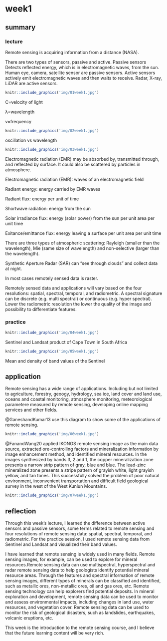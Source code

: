 # **week1**

## summary

### lecture

Remote sensing is acquiring information from a distance (NASA).

There are two types of sensors, passive and active. Passive sensors Detects reflected energy, which is in electromagnetic waves, from the sun. Human eye, camera, satellite sensor are passive sensors. Active sensors actively emit electromagnetic waves and then waits to receive. Radar, X-ray, LiDAR are active sensors.

```r
knitr::include_graphics('img/01week1.jpg')
```

C=velocity of light

λ=wavelength

v=frequency

```r
knitr::include_graphics('img/02week1.jpg')
```

oscillation vs wavelength

```r
knitr::include_graphics('img/03week1.jpg')
```

Electromagnetic radiation (EMR) may be absorbed by, transmitted through, and reflected by surface. It could also be scattered by particles in atmosphere.

Electromagnetic radiation (EMR): waves of an electromagnetic field

Radiant energy: energy carried by EMR waves

Radiant flux: energy per unit of time

Shortwave radiation: energy from the sun

Solar irradiance flux: energy (solar power) from the sun per unit area per unit time

Exitance/emittance flux: energy leaving a surface per unit area per unit time

There are three types of atmospheric scattering: Rayleigh (smaller than the wavelength), Mie (same size of wavelength) and non-selective (larger than the wavelength).

Synthetic Aperture Radar (SAR) can "see through clouds" and collect data at night.

In most cases remotely sensed data is raster.

Remotely sensed data and applications will vary based on the four resolutions: spatial, spectral, temporal, and radiometric. A spectral signature can be discrete (e.g. multi spectral) or continuous (e.g. hyper spectral). Lower the radiometric resolution the lower the quality of the image and possibility to differentiate features.

### practice

```r
knitr::include_graphics('img/04week1.jpg')
```

Sentinel and Landsat product of Cape Town in South Africa

```r
knitr::include_graphics('img/05week1.jpg')
```

Mean and density of band values of the Sentinel

## application

Remote sensing has a wide range of applications. Including but not limited to agriculture, forestry, geoogy, hydrology, sea ice, land cover and land use, oceans and coastal monitoring, atmosphere monitoring, meteorological parametere measured by remote sensing, developing online mapping services and other fields.

@GaneshandKumar13 use this diagram to show some of the applications of remote sensing.

```r
knitr::include_graphics('img/06week1.jpg')
```

@FanandWang20 applied IKONOS remote sensing image as the main data source, extracted ore-controlling factors and mineralization information by image enhancement method, and identified mineral resources. In the images synthesized by bands 3, 2 and 1, the copper mineralization zone presents a narrow strip pattern of gray, blue and blue. The lead-zinc mineralized zone presents a stripe pattern of grayish white, light grayish yellow, and tan tones. This successfully solved the problem of poor natural environment, inconvenient transportation and difficult field geological survey in the west of the West Kunlun Mountains.

```r
knitr::include_graphics('img/07week1.jpg')
```

## reflection

Through this week's lecture, I learned the difference between active sensors and passive sensors, some terms related to remote sensing and four resolutions of remote sensing data: spatial, spectral, temporal, and radiometric. For the practice session, I used remote sensing data from Sentinel and Landsat and visualized their band values.

I have learned that remote sensing is widely used in many fields. Remote sensing images, for example, can be used to explore for mineral resources.Remote sensing data can use multispectral, hyperspectral and radar remote sensing data to help geologists identify potential mineral resource areas. Through the features and spectral information of remote sensing images, different types of minerals can be classified and identified, such as metallic ores, non-metallic ores, oil and gas ores, etc. Remote sensing technology can help explorers find potential deposits. In mineral exploration and development, remote sensing data can be used to monitor and assess environmental impacts, including changes in land use, water resources, and vegetation cover. Remote sensing data can be used to monitor the risk of geological disasters, such as landslides, earthquakes, volcanic eruptions, etc.

This week is the introduction to the remote sensing course, and I believe that the future learning content will be very rich.
